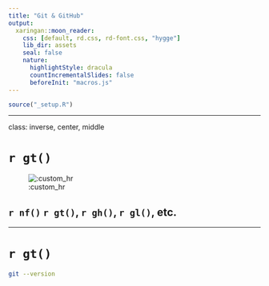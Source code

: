 ```yaml
---
title: "Git & GitHub"
output:
  xaringan::moon_reader:
    css: [default, rd.css, rd-font.css, "hygge"]
    lib_dir: assets
    seal: false
    nature:
      highlightStyle: dracula
      countIncrementalSlides: false
      beforeInit: "macros.js"
---
```



```r
source("_setup.R")
```




---

class: inverse, center, middle

# `r gt()`

![:custom_hr]()

##  `r nf()` `r gt()`, `r gh()`, `r gl()`, etc.




---

# `r gt()`


```bash
git --version
```


<!-- ---

https://rdatatoolbox.github.io/instructions.html

==> ask what OS do they use 
==> ask if they are confortable with command line tools  
==> ask if they are using Rstudio or other IDE 


==> git grep

# Install git 

les concepts 


## command line or not..

## at first git may not be easy it is a very strong tool but need to understand how it works, not in details but in some depths


Un important changement pour pas mal de developement 

## 

https://desktop.github.com/

https://www.gitkraken.com/


`git version`

`git status -s`


`git init`


`git add`

`git commit`


git + webservice is not a cloud substitue 

avoid large file there are alternative options 


## Build as history


## Work on history

## Manipulate the last commit 


## Branch 


# GitHub

https://github.blog/2021-11-16-the-2021-state-of-the-octoverse/


https://towardsdatascience.com/githubs-path-to-128m-public-repositories-f6f656ab56b1

https://github.blog/2018-11-08-100m-repos/

https://www.upguard.com/blog/bitbucket-vs-github

https://en.wikipedia.org/wiki/Timeline_of_GitHub




https://octoverse.github.com/#lets-look-back-at-the-code-and-communities-built-on-git-hub-this-year

`git checkout`


`git checkout -b`

`git switch -c`

`git switch` (2.23)

## 


### Best practices 

PPP 

PR 


###


## Rewrite the history


`git rebase`




## Adance gh gh cli 


https://happygitwithr.com/ -->
